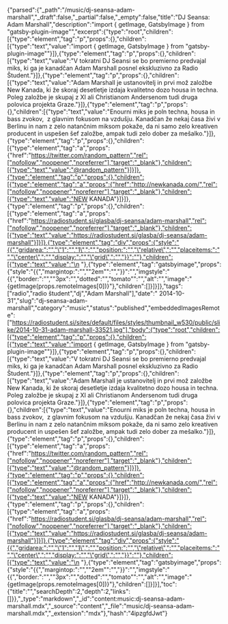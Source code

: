{"parsed":{"_path":"/music/dj-seansa-adam-marshall","_draft":false,"_partial":false,"_empty":false,"title":"DJ Seansa: Adam Marshall","description":"import { getImage, GatsbyImage } from \"gatsby-plugin-image\"","excerpt":{"type":"root","children":[{"type":"element","tag":"p","props":{},"children":[{"type":"text","value":"import { getImage, GatsbyImage } from \"gatsby-plugin-image\""}]},{"type":"element","tag":"p","props":{},"children":[{"type":"text","value":"V tokratni DJ Seansi se bo premierno predvajal miks, ki ga je kanadčan Adam Marshall posnel ekskluzivno za Radio Študent."}]},{"type":"element","tag":"p","props":{},"children":[{"type":"text","value":"Adam Marshall je ustanovitelj in prvi mož založbe New Kanada, ki že skoraj desetletje izdaja kvalitetno dozo housa in techna. Poleg založbe je skupaj z XI ali Christianom Andersenom tudi druga polovica projekta Graze."}]},{"type":"element","tag":"p","props":{},"children":[{"type":"text","value":"Enourni miks je poln techna, housa in bass zvokov,  z glavnim fokusom na vzdušju. Kanadčan že nekaj časa živi v Berlinu in nam z zelo natančnim miksom pokaže, da ni samo zelo kreativen producent in uspešen šef založbe, ampak tudi zelo dober za mešalko."}]},{"type":"element","tag":"p","props":{},"children":[{"type":"element","tag":"a","props":{"href":"https://twitter.com/random_pattern","rel":["nofollow","noopener","noreferrer"],"target":"_blank"},"children":[{"type":"text","value":"@random_pattern"}]}]},{"type":"element","tag":"p","props":{},"children":[{"type":"element","tag":"a","props":{"href":"http://newkanada.com/","rel":["nofollow","noopener","noreferrer"],"target":"_blank"},"children":[{"type":"text","value":"NEW KANADA"}]}]},{"type":"element","tag":"p","props":{},"children":[{"type":"element","tag":"a","props":{"href":"https://radiostudent.si/glasba/dj-seansa/adam-marshall","rel":["nofollow","noopener","noreferrer"],"target":"_blank"},"children":[{"type":"text","value":"https://radiostudent.si/glasba/dj-seansa/adam-marshall"}]}]},{"type":"element","tag":"div","props":{"style":"{{","gridarea:":"","\"1":"","1\",":"","position:":"","\"relative\",":"","placeitems:":"","\"center\",":"","display:":"","\"grid\",":"","}}":""},"children":[{"type":"text","value":"\n  "},{"type":"element","tag":"gatsbyimage","props":{"style":"{{","margintop:":"","\"2em\"":"","}}":"","imgstyle":"{{","border:":"","\"3px":"","dotted":"","tomato\"":"","alt":"","image":"{getImage(props.remoteImages[0])}"},"children":[]}]}]},"tags":["radio","radio študent","dj","Adam Marshall"],"date":" 2014-10-31","slug":"dj-seansa-adam-marshall","category":"music","status":"published","embeddedImagesRemote":["https://radiostudent.si/sites/default/files/styles/thumbnail_w530/public/slike/2014-10-31-adam-marshall-33521.jpg"],"body":{"type":"root","children":[{"type":"element","tag":"p","props":{},"children":[{"type":"text","value":"import { getImage, GatsbyImage } from \"gatsby-plugin-image\""}]},{"type":"element","tag":"p","props":{},"children":[{"type":"text","value":"V tokratni DJ Seansi se bo premierno predvajal miks, ki ga je kanadčan Adam Marshall posnel ekskluzivno za Radio Študent."}]},{"type":"element","tag":"p","props":{},"children":[{"type":"text","value":"Adam Marshall je ustanovitelj in prvi mož založbe New Kanada, ki že skoraj desetletje izdaja kvalitetno dozo housa in techna. Poleg založbe je skupaj z XI ali Christianom Andersenom tudi druga polovica projekta Graze."}]},{"type":"element","tag":"p","props":{},"children":[{"type":"text","value":"Enourni miks je poln techna, housa in bass zvokov,  z glavnim fokusom na vzdušju. Kanadčan že nekaj časa živi v Berlinu in nam z zelo natančnim miksom pokaže, da ni samo zelo kreativen producent in uspešen šef založbe, ampak tudi zelo dober za mešalko."}]},{"type":"element","tag":"p","props":{},"children":[{"type":"element","tag":"a","props":{"href":"https://twitter.com/random_pattern","rel":["nofollow","noopener","noreferrer"],"target":"_blank"},"children":[{"type":"text","value":"@random_pattern"}]}]},{"type":"element","tag":"p","props":{},"children":[{"type":"element","tag":"a","props":{"href":"http://newkanada.com/","rel":["nofollow","noopener","noreferrer"],"target":"_blank"},"children":[{"type":"text","value":"NEW KANADA"}]}]},{"type":"element","tag":"p","props":{},"children":[{"type":"element","tag":"a","props":{"href":"https://radiostudent.si/glasba/dj-seansa/adam-marshall","rel":["nofollow","noopener","noreferrer"],"target":"_blank"},"children":[{"type":"text","value":"https://radiostudent.si/glasba/dj-seansa/adam-marshall"}]}]},{"type":"element","tag":"div","props":{"style":"{{","gridarea:":"","\"1":"","1\",":"","position:":"","\"relative\",":"","placeitems:":"","\"center\",":"","display:":"","\"grid\",":"","}}":""},"children":[{"type":"text","value":"\n  "},{"type":"element","tag":"gatsbyimage","props":{"style":"{{","margintop:":"","\"2em\"":"","}}":"","imgstyle":"{{","border:":"","\"3px":"","dotted":"","tomato\"":"","alt":"","image":"{getImage(props.remoteImages[0])}"},"children":[]}]}],"toc":{"title":"","searchDepth":2,"depth":2,"links":[]}},"_type":"markdown","_id":"content:music:dj-seansa-adam-marshall.mdx","_source":"content","_file":"music/dj-seansa-adam-marshall.mdx","_extension":"mdx"},"hash":"4ipzgfdJwt"}